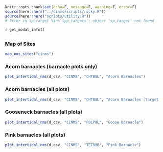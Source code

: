 
```r
knitr::opts_chunk$set(echo=F, message=F, warning=F, error=F)
source(here::here("../cinms/scripts/rocky.R"))
source(here::here("scripts/utility.R"))
# Error in sp_target %in% spp_targets : object 'sp_target' not found
```

`r get_modal_info()`

## {.tabset}

### Map of Sites

```r
map_nms_sites("cinms")
```

### Acorn barnacles (barnacle plots only)

```r
plot_intertidal_nms(d_csv, "CINMS", "CHTBAL", "Acorn Barnacles")
```

### Acorn barnacles (all plots)

```r
plot_intertidal_nms(d_csv, "CINMS", "CHTBAL", "Acorn Barnacles [target = balanus | chthamalus_balanus]", c("balanus", "chthamalus_balanus"))
```

### Gooseneck barnacles (all plots)

```r
plot_intertidal_nms(d_csv, "CINMS", "POLPOL", "Goose Barnacle")
```

### Pink barnacles (all plots)

```r
plot_intertidal_nms(d_csv, "CINMS", "TETRUB", "Pink Barnacle")
```
